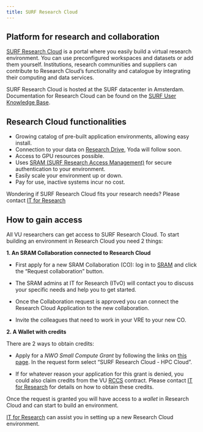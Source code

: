 ```yaml
---
title: SURF Research Cloud
---
```

## Platform for research and collaboration
[SURF Research Cloud](https://www.surf.nl/en/services/surf-research-cloud) is a portal where you easily build a virtual research environment. You can use preconfigured workspaces and datasets or add them yourself. Institutions, research communities and suppliers can contribute to Research Cloud's functionality and catalogue by integrating their computing and data services. 

SURF Research Cloud is hosted at the SURF datacenter in Amsterdam. Documentation for Research Cloud can be found on the [SURF User Knowledge Base](https://servicedesk.surf.nl/wiki/display/WIKI/SURF+Research+Cloud).

## Research Cloud functionalities
- Growing catalog of pre-built application environments, allowing easy install.
- Connection to your data on [Research Drive](researchdrive.qmd), Yoda will follow soon.
- Access to GPU resources possible.
- Uses [SRAM (SURF Research Access Management)](https://www.surf.nl/diensten/surf-research-access-management) for secure authentication to your environment.
- Easily scale your environment up or down.
- Pay for use, inactive systems incur no cost.

Wondering if SURF Research Cloud fits your research needs? Please contact [IT for Research](mailto:itvo.it@vu.nl)

## How to gain access
<!-- Maybe this is too long for a topic and needs to go in a guide. Problem is these steps are not that well described in the SURF wiki and we know researchers currently get lost -->
All VU researchers can get access to SURF Research Cloud. To start building an environment in Research Cloud you need 2 things:

**1. An SRAM Collaboration connected to Research Cloud**

- First apply for a new SRAM Collaboration (CO): log in to [SRAM](https://sram.surf.nl) and click the "Request collaboration" button. 

- The SRAM admins at IT for Research (ITvO) will contact you to discuss your specific needs and help you to get started.

- Once the Collaboration request is approved you can connect the Research Cloud Application to the new collaboration.

- Invite the colleagues that need to work in your VRE to your new CO.

**2. A Wallet with credits**

There are 2 ways to obtain credits:

- Apply for a _NWO Small Compute Grant_ by following the links on [this page](https://www.surf.nl/en/small-compute-applications-nwo). In the request form select "SURF Research Cloud - HPC Cloud".

- If for whatever reason your application for this grant is denied, you could also claim credits from the VU [RCCS](https://www.surf.nl/research-capacity-computing-service-rccs-directe-toegang-tot-onze-rekensystemen-en-expertise) contract. Please contact [IT for Research](mailto:itvo.it@vu.nl) for details on how to obtain these credits.

Once the request is granted you will have access to a _wallet_ in Research Cloud and can start to build an environment.

[IT for Research](mailto:itvo.it@vu.nl) can assist you in setting up a new Research Cloud environment.
